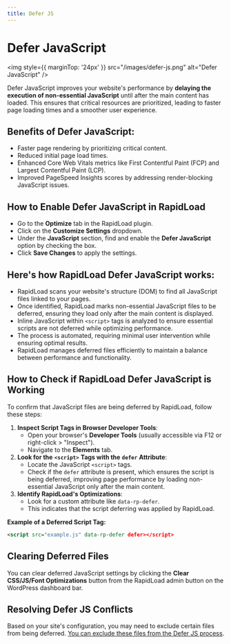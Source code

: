 ```yaml
---
title: Defer JS
--- 
```


# Defer JavaScript

<img style={{ marginTop: '24px' }} 
src="/images/defer-js.png" alt="Defer JavaScript" />

Defer JavaScript improves your website's performance by **delaying the execution of non-essential JavaScript** until after the main content has loaded. This ensures that critical resources are prioritized, leading to faster page loading times and a smoother user experience.

## Benefits of Defer JavaScript:

*   Faster page rendering by prioritizing critical content.
*   Reduced initial page load times.
*   Enhanced Core Web Vitals metrics like First Contentful Paint (FCP) and Largest Contentful Paint (LCP).
*   Improved PageSpeed Insights scores by addressing render-blocking JavaScript issues.

## How to Enable Defer JavaScript in RapidLoad



*   Go to the **Optimize** tab in the RapidLoad plugin.
*   Click on the **Customize Settings** dropdown.
*   Under the **JavaScript** section, find and enable the **Defer JavaScript** option by checking the box.
*   Click **Save Changes** to apply the settings.

## Here's how RapidLoad Defer JavaScript works:

*   RapidLoad scans your website's structure (DOM) to find all JavaScript files linked to your pages.
*   Once identified, RapidLoad marks non-essential JavaScript files to be deferred, ensuring they load only after the main content is displayed.
*   Inline JavaScript within `<script>` tags is analyzed to ensure essential scripts are not deferred while optimizing performance.
*   The process is automated, requiring minimal user intervention while ensuring optimal results.
*   RapidLoad manages deferred files efficiently to maintain a balance between performance and functionality.

## How to Check if RapidLoad Defer JavaScript is Working

To confirm that JavaScript files are being deferred by RapidLoad, follow these steps:

1. **Inspect Script Tags in Browser Developer Tools**:
    *   Open your browser's **Developer Tools** (usually accessible via F12 or 
    right-click > "Inspect").
    *   Navigate to the **Elements** tab.
2. **Look for the** **`<script>`** **Tags with the** **`defer`** **Attribute**:
    *   Locate the JavaScript `<script>` tags.
    *   Check if the `defer` attribute is present, which ensures the script is
    being deferred, improving page performance by loading non-essential JavaScript only after the main content.
3. **Identify RapidLoad's Optimizations**:
    *   Look for a custom attribute like `data-rp-defer`.
    *   This indicates that the script deferring was applied by RapidLoad.

**Example of a Deferred Script Tag:**

```xml
<script src="example.js" data-rp-defer defer></script>
```
  

## Clearing Deferred Files

You can clear deferred JavaScript settings by clicking the 
**Clear CSS/JS/Font Optimizations** button from the RapidLoad admin button on the 
WordPress dashboard bar.

  

## Resolving Defer JS Conflicts

Based on your site's configuration, you may need to exclude certain files from 
being deferred. 
[You can exclude these files from the Defer JS process](http://#).
